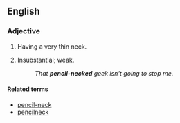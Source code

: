 ==English==

===Adjective===
{{en-adj|head=[[pencil]]-[[necked]]}}

# Having a very thin neck.
# {{lb|en|idiomatic|US|pejorative}} Insubstantial; weak.
#: ''That '''pencil-necked''' geek isn't going to stop me.''

====Related terms====
* [[pencil-neck]]
* [[pencilneck]]